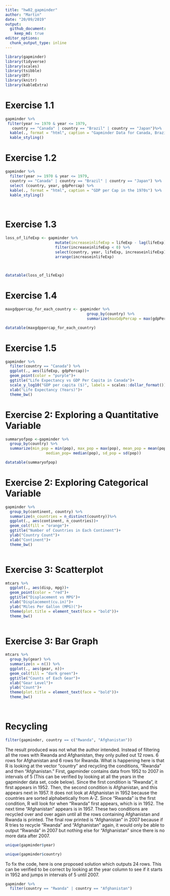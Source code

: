 ```yaml
---
title: "hw02_gapminder"
author: "Martin"
date: "20/09/2019"
output: 
  github_document:
    keep_md: true 
editor_options: 
  chunk_output_type: inline
---
```


```r
library(gapminder)
library(tidyverse)
library(scales)
library(tsibble)
library(DT)
library(knitr)
library(kableExtra)


```

# Exercise 1.1
```r
gapminder %>%
 filter(year >= 1970 & year <= 1979, 
   country == "Canada" | country == "Brazil" | country == "Japan")%>%
  kable(., format = "html", caption = "Gapminder Data for Canada, Brazil, and Japan")%>%
  kable_styling()

```

# Exercise 1.2 
```r
gapminder %>%
  filter(year >= 1970 & year <= 1979, 
  country == "Canada" | country == "Brazil" | country == "Japan") %>%
  select (country, year, gdpPercap) %>%
  kable(., format = "html", caption = "GDP per Cap in the 1970s") %>%
  kable_styling()

  

```

# Exercise 1.3 
```r
loss_of_lifeExp <- gapminder %>%
                      mutate(increaseinlifeExp = lifeExp - lag(lifeExp)) %>%
                      filter(increaseinlifeExp < 0) %>%
                      select(country, year, lifeExp, increaseinlifeExp)%>%
                      arrange(increaseinlifeExp)
                      
        

datatable(loss_of_lifeExp)

```

# Exercise 1.4
```r
maxgdppercap_for_each_country <- gapminder %>% 
                                    group_by(country) %>%
                                    summarize(maxGdpPercap = max(gdpPercap))

datatable(maxgdppercap_for_each_country)
```


# Exercise 1.5 
```r
gapminder %>%
  filter(country == "Canada") %>%
  ggplot(., aes(lifeExp, gdpPercap))+
  geom_point(color = "purple")+
  ggtitle("Life Expectancy vs GDP Per Capita in Canada")+
  scale_y_log10("GDP per capita ($)", labels = scales::dollar_format())+
  xlab("Life Expectancy (Years)")+
  theme_bw()
```

# Exercise 2: Exploring a Quantitative Variable
```r
summaryofpop <-gapminder %>%
  group_by(country) %>%
  summarize(min_pop = min(pop), max_pop = max(pop), mean_pop = mean(pop), 
                  median_pop= median(pop), sd_pop = sd(pop))

datatable(summaryofpop)
```
# Exercise 2: Exploring Categorical Variable
```r

gapminder %>%
  group_by(continent, country) %>%
  summarize(n_countries = n_distinct(country))%>%
  ggplot(., aes(continent, n_countries))+
  geom_col(fill = "orange")+
  ggtitle("Number of Countries in Each Continent")+
  ylab("Country Count")+
  xlab("Continent")+
  theme_bw()
  
```


# Exercise 3: Scatterplot
```r
mtcars %>%
  ggplot(., aes(disp, mpg))+
  geom_point(color = "red")+
  ggtitle("Displacement vs MPG")+
  xlab("Displacement(cu.in)")+
  ylab("Miles Per Gallon (MPG)(")+
  theme(plot.title = element_text(face = "bold"))+
  theme_bw()
  

```
# Exercise 3: Bar Graph
```r
mtcars %>%
  group_by(gear) %>%
  summarize(n = n()) %>%
  ggplot(., aes(gear, n))+
  geom_col(fill = "dark green")+
  ggtitle("Counts of Each Gear")+
  xlab("Gear Level")+
  ylab("Count")+
  theme(plot.title = element_text(face = "bold"))+
  theme_bw()

  
```


# Recycling
```r
filter(gapminder, country == c("Rwanda", "Afghanistan"))
```
The result produced was not what the author intended. Instead of filtering all the rows with Rwanda and Afghanistan, they only pulled out 12 rows. 6 rows for Afghanistan and 6 rows for Rwanda. What is happening here is that R is looking at the vector "country" and recycling the conditions, "Rwanda" and then "Afghanistan." First, gapminder contains data from 1952 to 2007 in intervals of 5 (This can be verified by looking at all the years in the gapminder data set, code below). Since the first condition is "Rwanda", it first appears in 1952. Then, the second condition is Afghanistan, and this appears next in 1957. It does not look at Afghanistan in 1952 because the countries are sorted alphabetically from A-Z. Since "Rwanda" is the first condition, R will look for when "Rwanda" first appears, which is in 1952. The next time "Afghanistan" appears is in 1957. These two conditions are recycled over and over again until all the rows containing Afghanistan and Rwanda is printed. The final row printed is "Afghanistan" in 2007 because if R tries to recycle "Rwanda" and "Afghanistan" again, it would only be able to output "Rwanda" in 2007 but nothing else for "Afghanistan" since there is no more data after 2007. 

```r
unique(gapminder$year)
```
```r
unique(gapminder$country)
```

To fix the code, here is one proposed solution which outputs 24 rows. This can be verified to be correct by looking at the year column to see if it starts in 1952 and jumps in intervals of 5 until 2007. 
```r
gapminder %>%
  filter(country == "Rwanda" | country == "Afghanistan")
```

